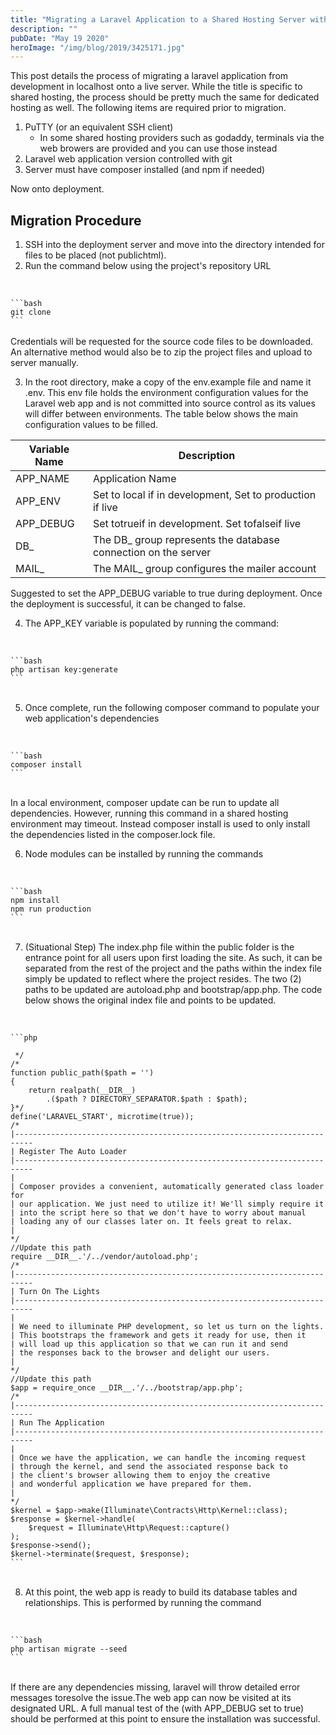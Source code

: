 ```yaml
---
title: "Migrating a Laravel Application to a Shared Hosting Server with Git"
description: ""
pubDate: "May 19 2020"
heroImage: "/img/blog/2019/3425171.jpg"
---
```



This post details the process of migrating a laravel application from development in localhost onto a live server. While the title is specific to shared hosting, the process should be pretty much the same for dedicated hosting as well. The following items are required prior to migration.

1. PuTTY (or an equivalent SSH client)
    - In some shared hosting providers such as godaddy, terminals via the web browers are provided and you can use those instead
2. Laravel web application version controlled with git
3. Server must have composer installed (and npm if needed)

Now onto deployment.

## Migration Procedure

1. SSH into the deployment server and move into the directory intended for files to be placed (not publichtml).
2. Run the command below using the project's repository URL
<br/>
<code>
```bash 
git clone
```
</code><br/>
Credentials will be requested for the source code files to be downloaded. An alternative method would also be to zip the project files and upload to server manually.

3. In the root directory, make a copy of the env.example file and name it .env. This env file holds the environment configuration values for the Laravel web app and is not committed into source control as its values will differ between environments. The table below shows the main configuration values to be filled.

| Variable Name | Description |
| --- | --- |
| APP_NAME | Application Name |
| APP_ENV | Set to local if in development, Set to production if live |
| APP_DEBUG | Set totrueif in development. Set tofalseif live |
| DB_ | The DB_ group represents the database connection on the server |
| MAIL_ | The MAIL_ group configures the mailer account |

Suggested to set the APP_DEBUG variable to true during deployment. Once the deployment is successful, it can be changed to false.

4. The APP_KEY variable is populated by running the command:
<br/>
<code>
```bash 
php artisan key:generate
```
</code><br/>

5. Once complete, run the following composer command to populate your web application's dependencies
<br/>
<code>
```bash 
composer install
```
</code><br/>

In a local environment, <Highlight>composer update</Highlight> can be run to update all dependencies. However, running this command in a shared hosting environment may timeout. Instead <Highlight>composer install</Highlight>  is used to only install the dependencies listed in the <Highlight>composer.lock</Highlight> file.

6. Node modules can be installed by running the commands
<br/>
<code>
```bash 
npm install
npm run production
```
</code><br/>

7. (Situational Step) The index.php file within the public folder is the entrance point for all users upon first loading the site. As such, it can be separated from the rest of the project and the paths within the index file simply be updated to reflect where the project resides. The two (2) paths to be updated are autoload.php and bootstrap/app.php. The code below shows the original index file and points to be updated.
<br/>
<code>
```php 
<!--?php
/**
 * Laravel - A PHP Framework For Web Artisans
 *
 * @package  Laravel
 * @author   Taylor Otwell <taylor@laravel.com-->
 */
/*
function public_path($path = '')
{
    return realpath(__DIR__)
        .($path ? DIRECTORY_SEPARATOR.$path : $path);
}*/
define('LARAVEL_START', microtime(true));
/*
|--------------------------------------------------------------------------
| Register The Auto Loader
|--------------------------------------------------------------------------
|
| Composer provides a convenient, automatically generated class loader for
| our application. We just need to utilize it! We'll simply require it
| into the script here so that we don't have to worry about manual
| loading any of our classes later on. It feels great to relax.
|
*/
//Update this path
require __DIR__.'/../vendor/autoload.php';
/*
|--------------------------------------------------------------------------
| Turn On The Lights
|--------------------------------------------------------------------------
|
| We need to illuminate PHP development, so let us turn on the lights.
| This bootstraps the framework and gets it ready for use, then it
| will load up this application so that we can run it and send
| the responses back to the browser and delight our users.
|
*/
//Update this path
$app = require_once __DIR__.'/../bootstrap/app.php';
/*
|--------------------------------------------------------------------------
| Run The Application
|--------------------------------------------------------------------------
|
| Once we have the application, we can handle the incoming request
| through the kernel, and send the associated response back to
| the client's browser allowing them to enjoy the creative
| and wonderful application we have prepared for them.
|
*/
$kernel = $app->make(Illuminate\Contracts\Http\Kernel::class);
$response = $kernel->handle(
    $request = Illuminate\Http\Request::capture()
);
$response->send();
$kernel->terminate($request, $response);
```
</code><br/>

8. At this point, the web app is ready to build its database tables and relationships. This is performed by running the command
<br/>
<code>
```bash  
php artisan migrate --seed
```
</code><br/>

If there are any dependencies missing, laravel will throw detailed error messages toresolve the issue.The web app can now be visited at its designated URL. A full manual test of the (with <Highlight>APP_DEBUG</Highlight> set to true) should be performed at this point to ensure the installation was successful.